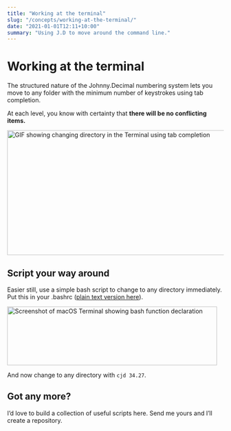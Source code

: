 ```yaml
---
title: "Working at the terminal"
slug: "/concepts/working-at-the-terminal/"
date: "2021-01-01T12:11+10:00"
summary: "Using J.D to move around the command line."
---
```



# Working at the terminal

The structured nature of the Johnny.Decimal numbering system lets you move to any folder with the minimum number of keystrokes using tab completion.

At each level, you know with certainty that **there will be no conflicting items.**

<Image
	src={terminal_cd_id3427}
	alt="GIF showing changing directory in the Terminal using tab completion"
	width="620"
	height="291"
/>

## Script your way around

Easier still, use a simple bash script to change to any directory immediately. Put this in your <span className="border border-gray-600 bg-gray-200 rounded-sm p-1 font-jdmono">.bashrc</span> (<a href="https://gist.github.com/johnnydecimal/cab3a02bce70dab7a4567d460d5c36e2">plain text version here</a>).

<Image
	src={terminal_bash_function}
	alt="Screenshot of macOS Terminal showing bash function declaration"
	width="488"
	height="137"
/>

And now change to any directory with `cjd 34.27`.

## Got any more?

I’d love to build a collection of useful scripts here. <Link to="/contact/">Send me yours</Link> and I’ll create a repository.

<Navigation
	backURL="/concepts/what-about-00-09/"
	backTitle="What about 00-09?"
	nextURL="/concepts/exceptions-to-the-rules/"
	nextTitle="Exceptions to the rules"
/>
